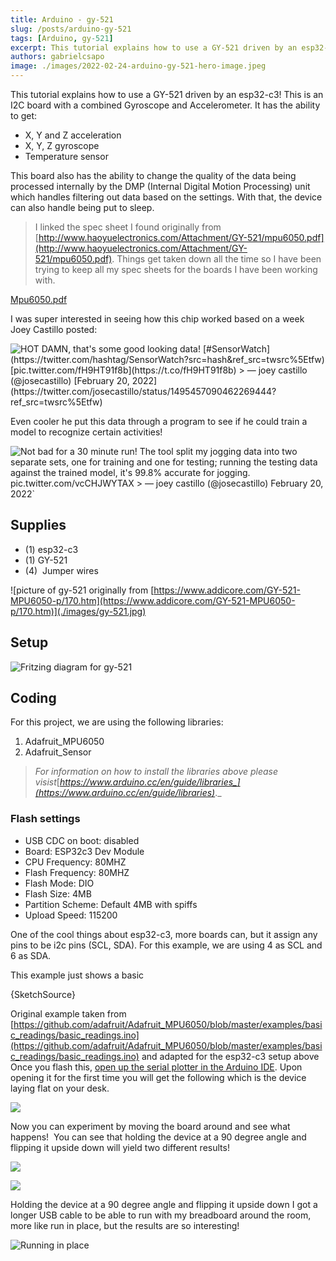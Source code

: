 ```yaml
---
title: Arduino - gy-521
slug: /posts/arduino-gy-521
tags: [Arduino, gy-521]
excerpt: This tutorial explains how to use a GY-521 driven by an esp32-c3! This is an I2C board with a combined Gyroscope and Accelerometer.
authors: gabrielcsapo
image: ./images/2022-02-24-arduino-gy-521-hero-image.jpeg
---
```



This tutorial explains how to use a GY-521 driven by an esp32-c3! This is an I2C board with a combined Gyroscope and Accelerometer. It has the ability to get:

- X, Y and Z acceleration
- X, Y, Z gyroscope
- Temperature sensor

This board also has the ability to change the quality of the data being processed internally by the DMP (Internal Digital Motion Processing) unit which handles filtering out data based on the settings. With that, the device can also handle being put to sleep.

> I linked the spec sheet I found originally from [http://www.haoyuelectronics.com/Attachment/GY-521/mpu6050.pdf](http://www.haoyuelectronics.com/Attachment/GY-521/mpu6050.pdf). Things get taken down all the time so I have been trying to keep all my spec sheets for the boards I have been working with.

[Mpu6050.pdf](../files/spec-sheets/breakout-boards/mpu6050.pdf)

I was super interested in seeing how this chip worked based on a week Joey Castillo posted:

![`HOT DAMN, that's some good looking data! [#SensorWatch](https://twitter.com/hashtag/SensorWatch?src=hash&ref_src=twsrc%5Etfw)[pic.twitter.com/fH9HT91f8b](https://t.co/fH9HT91f8b) > — joey castillo (@josecastillo) [February 20, 2022](https://twitter.com/josecastillo/status/1495457090462269444?ref_src=twsrc%5Etfw)`](./images/tweet-fH9HT91f8b.png)

Even cooler he put this data through a program to see if he could train a model to recognize certain activities!

![Not bad for a 30 minute run! The tool split my jogging data into two separate sets, one for training and one for testing; running the testing data against the trained model, it's 99.8% accurate for jogging. [pic.twitter.com/vcCHJWYTAX](https://t.co/vcCHJWYTAX) > — joey castillo (@josecastillo) [February 20, 2022](https://twitter.com/josecastillo/status/1495543584140976130?ref_src=twsrc%5Etfw)`](./images/tweet-vcCHJWYTAX.png)

## Supplies

- (1) esp32-c3
- (1) GY-521
- (4)  Jumper wires

![picture of gy-521 originally from [https://www.addicore.com/GY-521-MPU6050-p/170.htm](https://www.addicore.com/GY-521-MPU6050-p/170.htm)](./images/gy-521.jpg)

## Setup

![Fritzing diagram for gy-521](./images/arduino-gy-521_bb.png)

## Coding

For this project, we are using the following libraries:

1. Adafruit_MPU6050
2. Adafruit_Sensor

> _For information on how to install the libraries above please visist_[_https://www.arduino.cc/en/guide/libraries_](https://www.arduino.cc/en/guide/libraries)_._

### Flash settings

- USB CDC on boot: disabled
- Board: ESP32c3 Dev Module
- CPU Frequency: 80MHZ
- Flash Frequency: 80MHZ
- Flash Mode: DIO
- Flash Size: 4MB
- Partition Scheme: Default 4MB with spiffs
- Upload Speed: 115200

One of the cool things about esp32-c3, more boards can, but it assign any pins to be i2c pins (SCL, SDA). For this example, we are using 4 as SCL and 6 as SDA.

This example just shows a basic

<CodeBlock language="cpp" showLineNumbers={true}>
  {SketchSource}
</CodeBlock>

Original example taken from [https://github.com/adafruit/Adafruit_MPU6050/blob/master/examples/basic_readings/basic_readings.ino](https://github.com/adafruit/Adafruit_MPU6050/blob/master/examples/basic_readings/basic_readings.ino) and adapted for the esp32-c3 setup above
Once you flash this, [open up the serial plotter in the Arduino IDE](https://docs.arduino.cc/software/ide-v2/tutorials/ide-v2-serial-plotter). Upon opening it for the first time you will get the following which is the device laying flat on your desk.

![](./images/serial-plotter-flat.png)

Now you can experiment by moving the board around and see what happens!  You can see that holding the device at a 90 degree angle and flipping it upside down will yield two different results!

![](./images/serial-plotter-90-degrees.png)

![](./images/serial-plotter-180-degrees.png)

Holding the device at a 90 degree angle and flipping it upside down
I got a longer USB cable to be able to run with my breadboard around the room, more like run in place, but the results are so interesting!

![Running in place](./images/serial-plotter-moving-around.png)
